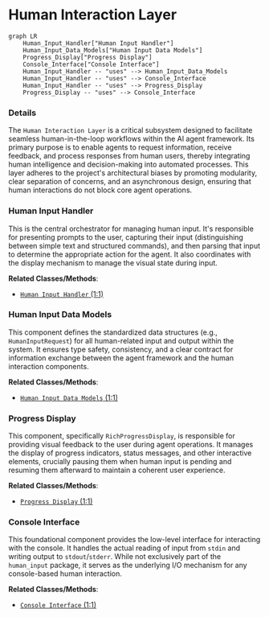 # Human Interaction Layer
```mermaid
graph LR
    Human_Input_Handler["Human Input Handler"]
    Human_Input_Data_Models["Human Input Data Models"]
    Progress_Display["Progress Display"]
    Console_Interface["Console Interface"]
    Human_Input_Handler -- "uses" --> Human_Input_Data_Models
    Human_Input_Handler -- "uses" --> Console_Interface
    Human_Input_Handler -- "uses" --> Progress_Display
    Progress_Display -- "uses" --> Console_Interface
```

### Details

The `Human Interaction Layer` is a critical subsystem designed to facilitate seamless human-in-the-loop workflows within the AI agent framework. Its primary purpose is to enable agents to request information, receive feedback, and process responses from human users, thereby integrating human intelligence and decision-making into automated processes. This layer adheres to the project's architectural biases by promoting modularity, clear separation of concerns, and an asynchronous design, ensuring that human interactions do not block core agent operations.

### Human Input Handler
This is the central orchestrator for managing human input. It's responsible for presenting prompts to the user, capturing their input (distinguishing between simple text and structured commands), and then parsing that input to determine the appropriate action for the agent. It also coordinates with the display mechanism to manage the visual state during input.


**Related Classes/Methods**:

- <a href="https://github.com/lastmile-ai/mcp-agent/blob/main/mcp_agent/human_input/handler.py#L1-L1" target="_blank" rel="noopener noreferrer">`Human Input Handler` (1:1)</a>


### Human Input Data Models
This component defines the standardized data structures (e.g., `HumanInputRequest`) for all human-related input and output within the system. It ensures type safety, consistency, and a clear contract for information exchange between the agent framework and the human interaction components.


**Related Classes/Methods**:

- <a href="https://github.com/lastmile-ai/mcp-agent/blob/main/mcp_agent/human_input/types.py#L1-L1" target="_blank" rel="noopener noreferrer">`Human Input Data Models` (1:1)</a>


### Progress Display
This component, specifically `RichProgressDisplay`, is responsible for providing visual feedback to the user during agent operations. It manages the display of progress indicators, status messages, and other interactive elements, crucially pausing them when human input is pending and resuming them afterward to maintain a coherent user experience.


**Related Classes/Methods**:

- <a href="https://github.com/lastmile-ai/mcp-agent/blob/main/mcp_agent/logging/rich_progress.py#L1-L1" target="_blank" rel="noopener noreferrer">`Progress Display` (1:1)</a>


### Console Interface
This foundational component provides the low-level interface for interacting with the console. It handles the actual reading of input from `stdin` and writing output to `stdout`/`stderr`. While not exclusively part of the `human_input` package, it serves as the underlying I/O mechanism for any console-based human interaction.


**Related Classes/Methods**:

- <a href="https://github.com/lastmile-ai/mcp-agent/blob/main/mcp_agent/console.py#L1-L1" target="_blank" rel="noopener noreferrer">`Console Interface` (1:1)</a>
